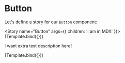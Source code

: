 
<Meta title="MDX/Button" component={Button} />


# Button

Let's define a story for our `Button` component:

<Story name="Button" args={{ children: 'I am in MDX' }}>
  {Template.bind({})}
</Story>

<ArgsTable story="Button" />

I want extra text description here!

<Canvas>
  <Story
    name="Secondary"
    args={{ children: 'MDX secondary', variant: 'secondary' }}
  >
    {Template.bind({})}
  </Story>
</Canvas>
